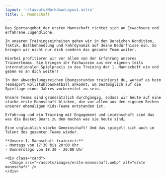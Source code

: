 ```yaml
---
layout: '~/layouts/MarkdownLayout.astro'
title: 1. Mannschaft
---
```


<div class="grid grid-cols-1 md:grid-cols-12 mx-auto max-w-7xl gap-6">
  <div class="md:col-span-6">

    Das Sportangebot der ersten Mannschaft richtet sich an Erwachsene und erfahrene Jugendliche.

    In unseren Trainingseinheiten gehen wir in den Bereichen Kondition, Taktik, Ballbehandlung und Fahrdynamik auf deine Bedürfnisse ein. So bringen wir nicht nur dich sondern das gesamte Team weiter.

    Hierbei profitieren wir vor allem von der Erfahrung unseres Trainerteams. Sie bringen ihr Fachwissen aus der eigenen teils internationalen Spielpraxis in das Training der 1. Mannschaft ein und geben es an dich weiter!

    In den abwechslungsreichen Übungsstunden trainierst du, worauf es beim Teamsport Rollstuhlbasketball ankommt; um bestmöglich auf die Spieltage eines Jahres vorbereitet zu sein.

    Unsere Teams sind grundsätzlich durchgängig, sodass wir heute auf eine starke erste Mannschaft blicken, die vor allem aus den eigenen Reihen unserer ehemaligen Kids-Teams entstanden ist.

    Erfahrung und ein Training mit Engagement und Leidenschaft sind das was die Basket Bears zu dem machen was sie heute sind…

    Eine unglaublich starke Gemeinschaft! Und das spiegelt sich auch im Talent des gesamten Teams wieder.

  </div>
  <div class="hidden md:block md:col-span-1"></div>
  <div class="md:col-span-5">

    **Unsere 1. Mannschaft trainiert:**
    - Montags von 17:30 bis 20:00 Uhr 
    - Donnerstags von 18:30 - 20:00 Uhr

    <div class="card">
      <Image src="~/assets/images/erste-mannschaft.webp" alt="erste mannschaft" />
    </div>
  </div>

</div>
